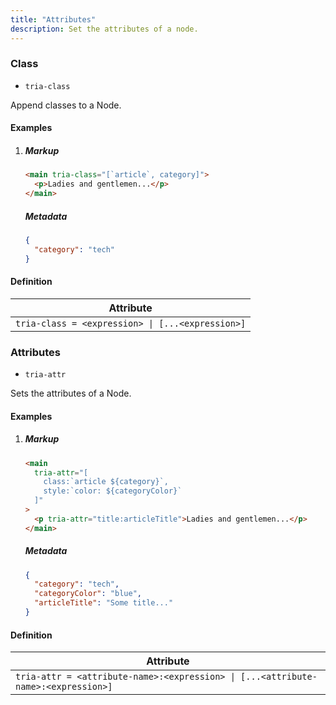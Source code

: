 ```yaml
---
title: "Attributes"
description: Set the attributes of a node.
---
```


### Class

- `tria-class`

Append classes to a Node.

#### Examples
1.  ##### Markup
    ```html
    <main tria-class="[`article`, category]">
      <p>Ladies and gentlemen...</p>
    </main>
    ```

    ##### Metadata
    ```json
    {
      "category": "tech"
    }
    ```

#### Definition
| Attribute                  |
| -------------------------- |
| `tria-class = <expression> \| [...<expression>]` |

### Attributes

- `tria-attr`

Sets the attributes of a Node.

#### Examples
1.  ##### Markup
    ```html
    <main
      tria-attr="[
        class:`article ${category}`,
        style:`color: ${categoryColor}`
      ]"
    >
      <p tria-attr="title:articleTitle">Ladies and gentlemen...</p>
    </main>
    ```

    ##### Metadata
    ```json
    {
      "category": "tech",
      "categoryColor": "blue",
      "articleTitle": "Some title..."
    }
    ```

#### Definition
| Attribute                  |
| -------------------------- |
| `tria-attr = <attribute-name>:<expression> \| [...<attribute-name>:<expression>]` |
